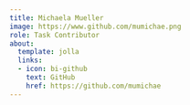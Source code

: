 ```yaml
---
title: Michaela Mueller
image: https://www.github.com/mumichae.png
role: Task Contributor
about:
  template: jolla
  links:
  - icon: bi-github
    text: GitHub
    href: https://github.com/mumichae
---
```


